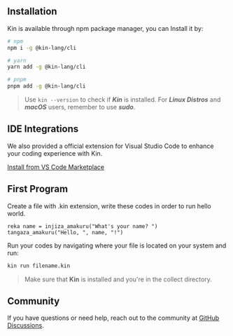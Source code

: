 ## Installation

Kin is available through npm package manager, you can Install it by:

```bash
# npm 
npm i -g @kin-lang/cli

# yarn
yarn add -g @kin-lang/cli

# pnpm
pnpm add -g @kin-lang/cli
```

> Use `kin --version` to check if **_Kin_** is installed.
> For **_Linux Distros_** and **_macOS_** users, remember to use **_sudo_**.

## IDE Integrations

We also provided a official extension for Visual Studio Code to enhance your coding experience with Kin.

[Install from VS Code Marketplace](https://github.com/pacifiquem)

## First Program

Create a file with .kin extension, write these codes in order to run hello world.

```kin
reka name = injiza_amakuru("What's your name? ")
tangaza_amakuru("Hello, ", name, "!")
```

Run your codes by navigating where your file is located on your system and run:

```bash
kin run filename.kin
```

> Make sure that **Kin** is installed and you're in the collect directory.

## Community

If you have questions or need help, reach out to the community at [GitHub Discussions](https://github.com/kin-lang/kin/discussions).

